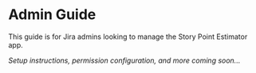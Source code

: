 # Admin Guide

This guide is for Jira admins looking to manage the Story Point Estimator app.

_Setup instructions, permission configuration, and more coming soon..._
